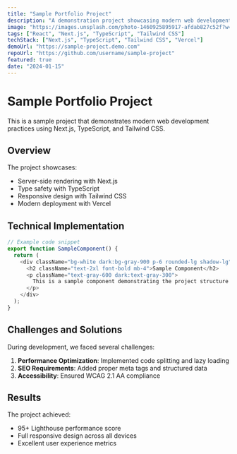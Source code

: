 ```yaml
---
title: "Sample Portfolio Project"
description: "A demonstration project showcasing modern web development techniques"
image: "https://images.unsplash.com/photo-1460925895917-afdab827c52f?w=800&h=400&fit=crop"
tags: ["React", "Next.js", "TypeScript", "Tailwind CSS"]
techStack: ["Next.js", "TypeScript", "Tailwind CSS", "Vercel"]
demoUrl: "https://sample-project.demo.com"
repoUrl: "https://github.com/username/sample-project"
featured: true
date: "2024-01-15"
---
```


# Sample Portfolio Project

This is a sample project that demonstrates modern web development practices using Next.js, TypeScript, and Tailwind CSS.

## Overview

The project showcases:
- Server-side rendering with Next.js
- Type safety with TypeScript
- Responsive design with Tailwind CSS
- Modern deployment with Vercel

## Technical Implementation

```typescript
// Example code snippet
export function SampleComponent() {
  return (
    <div className="bg-white dark:bg-gray-900 p-6 rounded-lg shadow-lg">
      <h2 className="text-2xl font-bold mb-4">Sample Component</h2>
      <p className="text-gray-600 dark:text-gray-300">
        This is a sample component demonstrating the project structure.
      </p>
    </div>
  );
}
```

## Challenges and Solutions

During development, we faced several challenges:

1. **Performance Optimization**: Implemented code splitting and lazy loading
2. **SEO Requirements**: Added proper meta tags and structured data
3. **Accessibility**: Ensured WCAG 2.1 AA compliance

## Results

The project achieved:
- 95+ Lighthouse performance score
- Full responsive design across all devices
- Excellent user experience metrics
